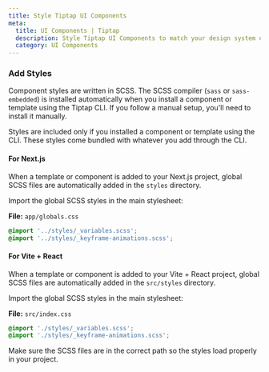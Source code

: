 ```yaml
---
title: Style Tiptap UI Components
meta:
  title: UI Components | Tiptap
  description: Style Tiptap UI Components to match your design system or application theme.
  category: UI Components
---
```



### Add Styles

Component styles are written in SCSS. The SCSS compiler (`sass` or `sass-embedded`) is installed automatically when you install a component or template using the Tiptap CLI. If you follow a manual setup, you'll need to install it manually.

<Callout title="Styles are only added when using the CLI" variant="info">
  Styles are included only if you installed a component or template using the CLI. These styles come
  bundled with whatever you add through the CLI.
</Callout>

#### For Next.js

When a template or component is added to your Next.js project, global SCSS files are automatically added in the `styles` directory.

Import the global SCSS styles in the main stylesheet:

**File:** `app/globals.css`

```css
@import '../styles/_variables.scss';
@import '../styles/_keyframe-animations.scss';
```

#### For Vite + React

When a template or component is added to your Vite + React project, global SCSS files are automatically added in the `src/styles` directory.

Import the global SCSS styles in the main stylesheet:

**File:** `src/index.css`

```css
@import './styles/_variables.scss';
@import './styles/_keyframe-animations.scss';
```

Make sure the SCSS files are in the correct path so the styles load properly in your project.
